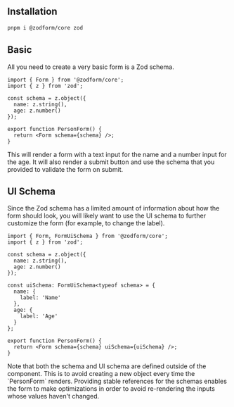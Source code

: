 
## Installation

```bash
pnpm i @zodform/core zod
```

## Basic

All you need to create a very basic form is a Zod schema.

```tsx
import { Form } from '@zodform/core';
import { z } from 'zod';

const schema = z.object({
  name: z.string(),
  age: z.number()
});

export function PersonForm() {
  return <Form schema={schema} />;
}
```

This will render a form with a text input for the name and a number input for the age.
It will also render a submit button and use the schema that you provided to validate the form on submit.

## UI Schema

Since the Zod schema has a limited amount of information about how the form should look,
you will likely want to use the UI schema to further customize the form (for example, to change the label).

```tsx
import { Form, FormUiSchema } from '@zodform/core';
import { z } from 'zod';

const schema = z.object({
  name: z.string(),
  age: z.number()
});

const uiSchema: FormUiSchema<typeof schema> = {
  name: {
    label: 'Name'
  },
  age: {
    label: 'Age'
  }
};

export function PersonForm() {
  return <Form schema={schema} uiSchema={uiSchema} />;
}
```

<Callout type="info">
  Note that both the schema and UI schema are defined outside of the component. This is to avoid creating a
  new object every time the `PersonForm` renders. Providing stable references for the schemas enables the form
  to make optimizations in order to avoid re-rendering the inputs whose values haven't changed.
</Callout>
